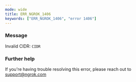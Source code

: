 ```yaml
---
mode: wide
title: ERR_NGROK_1406
keywords: ["ERR_NGROK_1406", "error 1406"]
---
```


### Message

Invalid CIDR: `CIDR`

### Further help

If you're having trouble resolving this error, please reach out to [support@ngrok.com](mailto:support@ngrok.com?subject=Help%20with%20ERR_NGROK_1406)
